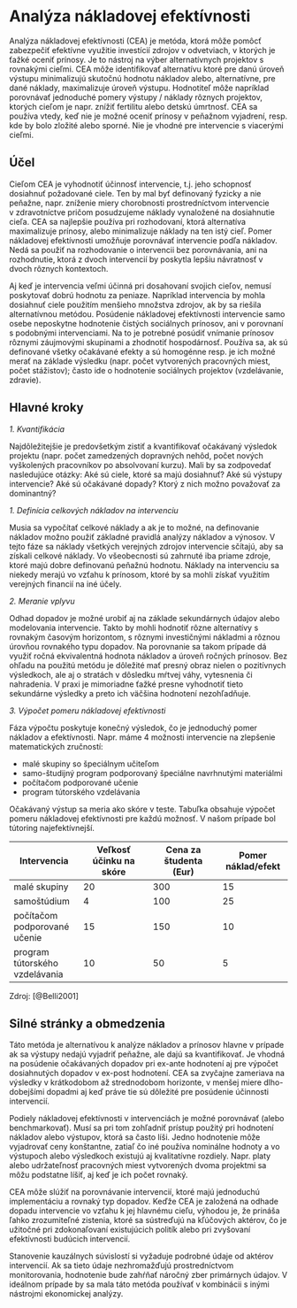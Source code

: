 # Analýza nákladovej efektívnosti

Analýza nákladovej efektívnosti (CEA) je metóda, ktorá môže pomôcť
zabezpečiť efektívne využitie investícií zdrojov v odvetviach, v ktorých
je ťažké oceniť prínosy. Je to nástroj na výber alternatívnych projektov
s rovnakými cieľmi. CEA môže identifikovať alternatívu ktoré pre danú
úroveň výstupu minimalizujú skutočnú hodnotu nákladov alebo,
alternatívne, pre dané náklady, maximalizuje úroveň výstupu. Hodnotiteľ
môže napríklad porovnávať jednoduché pomery výstupy / náklady rôznych
projektov, ktorých cieľom je napr. znížiť fertilitu alebo detskú
úmrtnosť. CEA sa používa vtedy, keď nie je možné oceniť prínosy v
peňažnom vyjadrení, resp. kde by bolo zložité alebo sporné. Nie je
vhodné pre intervencie s viacerými cieľmi.

## Účel

Cieľom CEA je vyhodnotiť účinnosť intervencie, t.j. jeho schopnosť
dosiahnuť požadované ciele. Ten by mal byť definovaný fyzicky a nie
peňažne, napr. zníženie miery chorobnosti prostredníctvom intervencie
v zdravotníctve pričom posudzujeme náklady vynaložené na dosiahnutie
cieľa. CEA sa najlepšie používa pri rozhodovaní, ktorá alternatíva
maximalizuje prínosy, alebo minimalizuje náklady na ten istý cieľ. Pomer
nákladovej efektívnosti umožňuje porovnávať intervencie podľa nákladov.
Nedá sa použiť na rozhodovanie o intervencii bez porovnávania, ani na
rozhodnutie, ktorá z dvoch intervencií by poskytla lepšiu návratnosť v
dvoch rôznych kontextoch.

Aj keď je intervencia veľmi účinná pri dosahovaní svojich cieľov, nemusí
poskytovať dobrú hodnotu za peniaze. Napríklad intervencia by mohla
dosiahnuť ciele použitím menšieho množstva zdrojov, ak by sa riešila
alternatívnou metódou. Posúdenie nákladovej efektívnosti intervencie
samo osebe neposkytne hodnotenie čistých sociálnych prínosov, ani v
porovnaní s podobnými intervenciami. Na to je potrebné posúdiť vnímanie
prínosov rôznymi záujmovými skupinami a zhodnotiť hospodárnosť. Používa
sa, ak sú definované všetky očakávané efekty a sú homogénne resp. je ich
možné merať na základe výsledku (napr. počet vytvorených pracovných
miest, počet stážistov); často ide o hodnotenie sociálnych projektov
(vzdelávanie, zdravie).

## Hlavné kroky

*1. Kvantifikácia*

Najdôležitejšie je predovšetkým zistiť a kvantifikovať očakávaný
výsledok projektu (napr. počet zamedzených dopravných nehôd, počet
nových vyškolených pracovníkov po absolvovaní kurzu). Mali by sa
zodpovedať nasledujúce otázky: Aké sú ciele, ktoré sa majú dosiahnuť?
Aké sú výstupy intervencie? Aké sú očakávané dopady? Ktorý z nich možno
považovať za dominantný?

*1. Definícia celkových nákladov na intervenciu*

Musia sa vypočítať celkové náklady a ak je to možné, na definovanie
nákladov možno použiť základné pravidlá analýzy nákladov a výnosov. V
tejto fáze sa náklady všetkých verejných zdrojov intervencie sčítajú,
aby sa získali celkové náklady. Vo všeobecnosti sú zahrnuté iba priame
zdroje, ktoré majú dobre definovanú peňažnú hodnotu. Náklady na
intervenciu sa niekedy merajú vo vzťahu k prínosom, ktoré by sa mohli
získať využitím verejných financií na iné účely.

*2. Meranie vplyvu*

Odhad dopadov je možné urobiť aj na základe sekundárnych údajov alebo
modelovania intervencie. Takto by mohli hodnotiť rôzne alternatívy s
rovnakým časovým horizontom, s rôznymi investičnými nákladmi a rôznou
úrovňou rovnakého typu dopadov. Na porovnanie sa takom prípade dá využiť
ročná ekvivalentná hodnota nákladov a úroveň ročných prínosov. Bez
ohľadu na použitú metódu je dôležité mať presný obraz nielen o
pozitívnych výsledkoch, ale aj o stratách v dôsledku mŕtvej váhy,
vytesnenia či nahradenia. V praxi je mimoriadne ťažké presne vyhodnotiť
tieto sekundárne výsledky a preto ich väčšina hodnotení nezohľadňuje.

*3. Výpočet pomeru nákladovej efektívnosti*

Fáza výpočtu poskytuje konečný výsledok, čo je jednoduchý pomer nákladov
a efektívnosti. Napr. máme 4 možnosti intervencie na zlepšenie
matematických zručností:

-   malé skupiny so špeciálnym učiteľom\
-   samo-študijný program podporovaný špeciálne navrhnutými materiálmi\
-   počítačom podporované učenie\
-   program tútorského vzdelávania

Očakávaný výstup sa meria ako skóre v teste. Tabuľka obsahuje výpočet
pomeru nákladovej efektívnosti pre každú možnosť. V našom prípade bol
tútoring najefektívnejší.

| Intervencia                    | Veľkosť účinku na skóre | Cena za študenta (Eur) | Pomer náklad/efekt |
|------------------|------------------|------------------|------------------|
| malé skupiny                   | 20                      | 300                    | 15                 |
| samoštúdium                    | 4                       | 100                    | 25                 |
| počítačom podporované učenie   | 15                      | 150                    | 10                 |
| program tútorského vzdelávania | 10                      | 50                     | 5                  |

Zdroj: [@Belli2001]

## Silné stránky a obmedzenia

Táto metóda je alternatívou k analýze nákladov a prínosov hlavne
v prípade ak sa výstupy nedajú vyjadriť peňažne, ale dajú sa
kvantifikovať. Je vhodná na posúdenie očakávaných dopadov pri ex-ante
hodnotení aj pre výpočet dosiahnutých dopadov v ex-post hodnotení. CEA
sa zvyčajne zameriava na výsledky v krátkodobom až strednodobom
horizonte, v menšej miere dlho-dobejšími dopadmi aj keď práve tie sú
dôležité pre posúdenie účinnosti intervencií.

Podiely nákladovej efektívnosti v intervenciách je možné porovnávať
(alebo benchmarkovať). Musí sa pri tom zohľadniť prístup použitý pri
hodnotení nákladov alebo výstupov, ktorá sa často líši. Jedno hodnotenie
môže vyjadrovať ceny konštantne, zatiaľ čo iné používa nominálne hodnoty
a vo výstupoch alebo výsledkoch existujú aj kvalitatívne rozdiely. Napr.
platy alebo udržateľnosť pracovných miest vytvorených dvoma projektmi sa
môžu podstatne líšiť, aj keď je ich počet rovnaký.

CEA môže slúžiť na porovnávanie intervencií, ktoré majú jednoduchú
implementáciu a rovnaký typ dopadov. Keďže CEA je založená na odhade
dopadu intervencie vo vzťahu k jej hlavnému cieľu, výhodou je, že
prináša ľahko zrozumiteľné zistenia, ktoré sa sústreďujú na kľúčových
aktérov, čo je užitočné pri zdokonaľovaní existujúcich politík alebo pri
zvyšovaní efektívnosti budúcich intervencií.

Stanovenie kauzálnych súvislostí si vyžaduje podrobné údaje od aktérov
intervencií. Ak sa tieto údaje nezhromažďujú prostredníctvom
monitorovania, hodnotenie bude zahŕňať náročný zber primárnych údajov. V
ideálnom prípade by sa mala táto metóda používať v kombinácii s inými
nástrojmi ekonomickej analýzy.
